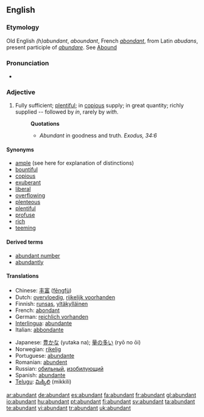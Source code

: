 ==English==

===Etymology===
Old English ''(h)abundant'', ''aboundant'', French ''[[abondant]]'', from Latin ''abudans'', present participle of ''[[abundare]]''. See [[Abound]]

===Pronunciation===
*{{audio|en-us-abundant.ogg|Audio (US)}}

===Adjective===
{{en-adj}}

# Fully sufficient; [[plentiful]]; in [[copious]] supply; in great quantity; richly supplied -- followed by ''in'', rarely by ''with''.
#:'''Quotations'''
#:*''Abundant'' in goodness and truth. ''Exodus, 34:6''

====Synonyms====
*[[ample]] (see here for explanation of distinctions)
*[[bountiful]]
*[[copious]]
*[[exuberant]]
*[[liberal]]
*[[overflowing]]
*[[plenteous]]
*[[plentiful]]
*[[profuse]]
*[[rich]]
*[[teeming]]

====Derived terms====
*[[abundant number]]
*[[abundantly]]

====Translations====
{{top}}
*Chinese: [[丰富]] ([[fēngfù]])
*Dutch: [[overvloedig]], [[rijkelijk voorhanden]]
*Finnish: [[runsas]], [[yltäkylläinen]]
*French: [[abondant]]
*German: [[reichlich vorhanden]]
*[[Interlingua]]: [[abundante]]
*Italian: [[abbondante]]
{{mid}}
*Japanese: [[豊かな]] (yutaka na); [[量の多い]] (ryō no ōi)
*Norwegian: [[rikelig]]
*Portuguese: [[abundante]]
*Romanian: [[abundent]]
*Russian: [[обильный]], [[изобилующий]]
*Spanish: [[abundante]]
*[[Telugu]]: [[మిక్కిలి]] (mikkili)
{{bottom}}

[[ar:abundant]]
[[de:abundant]]
[[es:abundant]]
[[fa:abundant]]
[[fr:abundant]]
[[gl:abundant]]
[[io:abundant]]
[[hu:abundant]]
[[pt:abundant]]
[[fi:abundant]]
[[sv:abundant]]
[[ta:abundant]]
[[te:abundant]]
[[vi:abundant]]
[[tr:abundant]]
[[uk:abundant]]